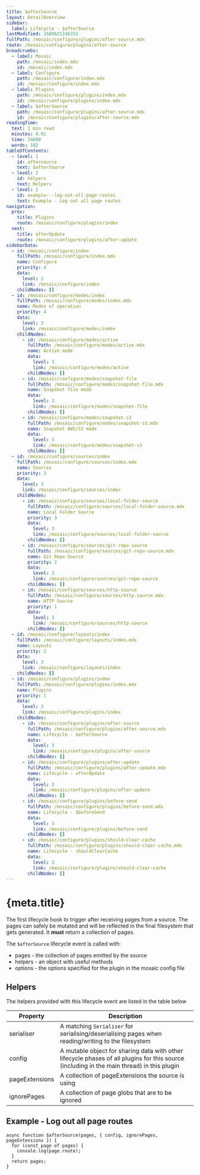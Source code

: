 ```yaml
---
title: $afterSource
layout: DetailOverview
sidebar:
  label: Lifecycle - $afterSource
lastModified: 1680621246333
fullPath: /mosaic/configure/plugins/after-source.mdx
route: /mosaic/configure/plugins/after-source
breadcrumbs:
  - label: Mosaic
    path: /mosaic/index.mdx
    id: /mosaic/index.mdx
  - label: Configure
    path: /mosaic/configure/index.mdx
    id: /mosaic/configure/index.mdx
  - label: Plugins
    path: /mosaic/configure/plugins/index.mdx
    id: /mosaic/configure/plugins/index.mdx
  - label: $afterSource
    path: /mosaic/configure/plugins/after-source.mdx
    id: /mosaic/configure/plugins/after-source.mdx
readingTime:
  text: 1 min read
  minutes: 0.91
  time: 54600
  words: 182
tableOfContents:
  - level: 1
    id: aftersource
    text: $afterSource
  - level: 2
    id: helpers
    text: Helpers
  - level: 2
    id: example---log-out-all-page-routes
    text: Example - Log out all page routes
navigation:
  prev:
    title: Plugins
    route: /mosaic/configure/plugins/index
  next:
    title: afterUpdate
    route: /mosaic/configure/plugins/after-update
sidebarData:
  - id: /mosaic/configure/index
    fullPath: /mosaic/configure/index.mdx
    name: Configure
    priority: 4
    data:
      level: 2
      link: /mosaic/configure/index
    childNodes: []
  - id: /mosaic/configure/modes/index
    fullPath: /mosaic/configure/modes/index.mdx
    name: Modes of operation
    priority: 4
    data:
      level: 3
      link: /mosaic/configure/modes/index
    childNodes:
      - id: /mosaic/configure/modes/active
        fullPath: /mosaic/configure/modes/active.mdx
        name: Active mode
        data:
          level: 3
          link: /mosaic/configure/modes/active
        childNodes: []
      - id: /mosaic/configure/modes/snapshot-file
        fullPath: /mosaic/configure/modes/snapshot-file.mdx
        name: Snapshot file mode
        data:
          level: 3
          link: /mosaic/configure/modes/snapshot-file
        childNodes: []
      - id: /mosaic/configure/modes/snapshot-s3
        fullPath: /mosaic/configure/modes/snapshot-s3.mdx
        name: Snapshot AWS/S3 mode
        data:
          level: 3
          link: /mosaic/configure/modes/snapshot-s3
        childNodes: []
  - id: /mosaic/configure/sources/index
    fullPath: /mosaic/configure/sources/index.mdx
    name: Sources
    priority: 3
    data:
      level: 3
      link: /mosaic/configure/sources/index
    childNodes:
      - id: /mosaic/configure/sources/local-folder-source
        fullPath: /mosaic/configure/sources/local-folder-source.mdx
        name: Local Folder Source
        priority: 3
        data:
          level: 3
          link: /mosaic/configure/sources/local-folder-source
        childNodes: []
      - id: /mosaic/configure/sources/git-repo-source
        fullPath: /mosaic/configure/sources/git-repo-source.mdx
        name: Git Repo Source
        priority: 2
        data:
          level: 3
          link: /mosaic/configure/sources/git-repo-source
        childNodes: []
      - id: /mosaic/configure/sources/http-source
        fullPath: /mosaic/configure/sources/http-source.mdx
        name: HTTP Source
        priority: 1
        data:
          level: 3
          link: /mosaic/configure/sources/http-source
        childNodes: []
  - id: /mosaic/configure/layouts/index
    fullPath: /mosaic/configure/layouts/index.mdx
    name: Layouts
    priority: 2
    data:
      level: 3
      link: /mosaic/configure/layouts/index
    childNodes: []
  - id: /mosaic/configure/plugins/index
    fullPath: /mosaic/configure/plugins/index.mdx
    name: Plugins
    priority: 1
    data:
      level: 3
      link: /mosaic/configure/plugins/index
    childNodes:
      - id: /mosaic/configure/plugins/after-source
        fullPath: /mosaic/configure/plugins/after-source.mdx
        name: Lifecycle - $afterSource
        data:
          level: 3
          link: /mosaic/configure/plugins/after-source
        childNodes: []
      - id: /mosaic/configure/plugins/after-update
        fullPath: /mosaic/configure/plugins/after-update.mdx
        name: Lifecycle - afterUpdate
        data:
          level: 3
          link: /mosaic/configure/plugins/after-update
        childNodes: []
      - id: /mosaic/configure/plugins/before-send
        fullPath: /mosaic/configure/plugins/before-send.mdx
        name: Lifecycle - $beforeSend
        data:
          level: 3
          link: /mosaic/configure/plugins/before-send
        childNodes: []
      - id: /mosaic/configure/plugins/should-clear-cache
        fullPath: /mosaic/configure/plugins/should-clear-cache.mdx
        name: Lifecycle - shouldClearCache
        data:
          level: 3
          link: /mosaic/configure/plugins/should-clear-cache
        childNodes: []
---
```


# {meta.title}

The first lifecycle hook to trigger after receiving pages from a source.
The pages can safely be mutated and will be reflected in the final filesystem that gets generated.
It **must** return a collection of pages.

The `$afterSource` lifecycle event is called with:

- pages - the collection of pages emitted by the source
- helpers - an object with useful methods
- options - the options specified for the plugin in the mosaic config file

## Helpers

The helpers provided with this lifecycle event are listed in the table below

| Property       | Description                                                                                                                                |
| -------------- | ------------------------------------------------------------------------------------------------------------------------------------------ |
| serialiser     | A matching `Serialiser` for serialising/deserialising pages when reading/writing to the filesystem                                         |
| config         | A mutable object for sharing data with other lifecycle phases of all plugins for this source (including in the main thread) in this plugin |
| pageExtensions | A collection of pageExtensions the source is using                                                                                         |
| ignorePages    | A collection of page globs that are to be ignored                                                                                          |

## Example - Log out all page routes

```
async function $afterSource(pages, { config, ignorePages, pageExtensions }) {
  for (const page of pages) {
    console.log(page.route);
  }
  return pages;
}
```
